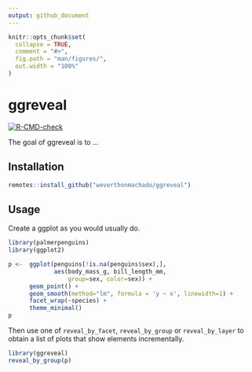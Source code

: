 ```yaml
---
output: github_document
---
```


<!-- README.md is generated from README.Rmd. Please edit that file -->

```r
knitr::opts_chunk$set(
  collapse = TRUE,
  comment = "#>",
  fig.path = "man/figures/",
  out.width = "100%"
)
```

# ggreveal

<!-- badges: start -->
[![R-CMD-check](https://github.com/weverthonmachado/ggreveal/actions/workflows/R-CMD-check.yaml/badge.svg)](https://github.com/weverthonmachado/ggreveal/actions/workflows/R-CMD-check.yaml)
<!-- badges: end -->

The goal of ggreveal is to ...

## Installation

``` r
remotes::install_github("weverthonmachado/ggreveal")
```

## Usage

Create a ggplot as you would usually do.

```r
library(palmerpenguins)
library(ggplot2)

p <-  ggplot(penguins[!is.na(penguins$sex),],
             aes(body_mass_g, bill_length_mm,
                 group=sex, color=sex)) +
      geom_point() +
      geom_smooth(method="lm", formula = 'y ~ x', linewidth=1) +
      facet_wrap(~species) +
      theme_minimal()
p
```

Then use one of `reveal_by_facet`, `reveal_by_group` or `reveal_by_layer` to obtain a list of plots that show elements incrementally. 

```r
library(ggreveal)
reveal_by_group(p)
```


